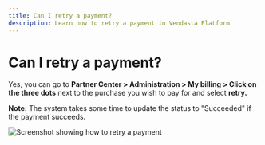 ```yaml
---
title: Can I retry a payment?
description: Learn how to retry a payment in Vendasta Platform
---
```


# Can I retry a payment?

Yes, you can go to **Partner Center > Administration > My billing > Click on the three dots** next to the purchase you wish to pay for and select **retry.**

**Note:** The system takes some time to update the status to "Succeeded" if the payment succeeds.

![Screenshot showing how to retry a payment](/img/administration/my-account/my-billing/retry-payment.png)